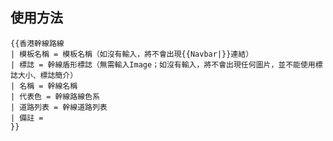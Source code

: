 <includeonly><!-- 在這裡加入模板的保護標識 --></includeonly>
<noinclude>{{Documentation subpage}}</noinclude>
<!-- 在本行下編輯模板說明 -->
== 使用方法 ==
<pre>{{香港幹線路線
| 模板名稱 = 模板名稱（如沒有輸入，將不會出現{{Navbar|}}連結）
| 標誌 = 幹線盾形標誌（無需輸入Image；如沒有輸入，將不會出現任何圖片，並不能使用標誌大小、標誌簡介）
| 名稱 = 幹線名稱
| 代表色 = 幹線路線色系
| 道路列表 = 幹線道路列表
| 備註 =
}}</pre><includeonly>
<!-- 本行下加入模板的分類 -->
</includeonly>